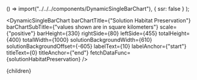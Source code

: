 


  () => import("../../../components/DynamicSingleBarChart"),
  { ssr: false }
);

<DynamicSingleBarChart
  barChartTitle={"Solution Habitat Preservation"}
  barChartSubTitle={"values shown are in square kilometers"}
  scale={"positive"}
  barHeight={330}
  rightSide={80}
  leftSide={455}
  totalHeight={400}
  totalWidth={1000}
  solutionBackgroundWidth={610}
  solutionBackgroundOffset={-605}
  labelText={10}
  labelAnchor={"start"}
  titleText={0}
  titleAnchor={"end"}
  fetchDataFunc={solutionHabitatPreservation}
/>

<SolutionTable />

  <Article 
    focusAreaUrl={focusAreaUrl} 
    hierarchy={hierarchy} 
    site={site}
  >
    {children}
  </Article>
